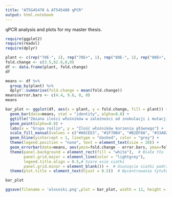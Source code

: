 ```yaml
---
title: "AT5G45470 & AT545480 qPCR"
output: html.notebook
---
```


qPCR analysis and plots for my master thesis.

```r
require(ggplot2)
require(readxl)
require(dplyr)
```


```r
plant <- c(rep("70E-", 1), rep("70E+", 1), rep("80E-", 1), rep("80E+", 1))
fold.change <- c(3.5,62.6,0,0)
df <- data.frame(plant, fold.change)
df
```

```r
means <- df %>%
  group_by(plant) %>% 
  dplyr::summarise(fold.change = mean(fold.change))
means$error.bars <- c(4.4, 9.6, 0, 0)
means

bar_plot <- ggplot(df, aes(x = plant, y = fold.change, fill = plant)) +
  geom_bar(data=means, stat = "identity", alpha=0.8) +
  ggtitle("Zmiana ilości włośników w zależności od inokulacji i mutacji") +
  geom_point(alpha=0.8) +
  labs(x = "Grupa roślin", y = "Ilość włośników korzenia głównego") +
  scale_fill_manual(values = c("#A6CEE3", "#1F78B4", "#B2DF8A", "#33A02C")) +
  geom_hline(yintercept = 1, linetype = "dashed", color = "grey") +
  theme(legend.position = "none", text = element_text(size = 20)) +
  geom_errorbar(data=means, aes(ymin=fold.change - error.bars, ymax=fold.change+error.bars), width = 0.25) +
  theme(panel.background = element_rect(fill = "white"),  # Białe tło
        panel.grid.major = element_line(color = "lightgrey"), 
        legend.title.align = 0.5,# Szare osie siatki
        panel.grid.minor = element_blank()) +  # Usunięcie siatki podrzędnej
  theme(plot.title = element_text(hjust = 0.5))  # Wycentrowanie tytułu

bar_plot
```

```r
ggsave(filename = 'wlosniki.png',plot = bar_plot, width = 12, height = 8)
```


